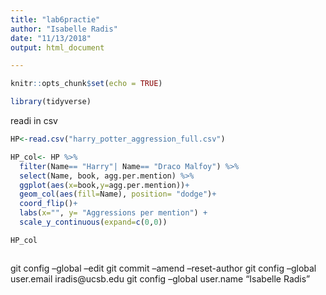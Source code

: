 ```yaml
---
title: "lab6practie"
author: "Isabelle Radis"
date: "11/13/2018"
output: html_document

---
```




```r
knitr::opts_chunk$set(echo = TRUE)
```

```r
library(tidyverse)
```
readi in csv
```r
HP<-read.csv("harry_potter_aggression_full.csv")
```

```r
HP_col<- HP %>% 
  filter(Name== "Harry"| Name== "Draco Malfoy") %>% 
  select(Name, book, agg.per.mention) %>% 
  ggplot(aes(x=book,y=agg.per.mention))+
  geom_col(aes(fill=Name), position= "dodge")+
  coord_flip()+
  labs(x="", y= "Aggressions per mention") +
  scale_y_continuous(expand=c(0,0))

HP_col
```
```r

```


git config --global --edit
git commit --amend --reset-author
git config --global user.email iradis@ucsb.edu
git config --global user.name "Isabelle Radis"
